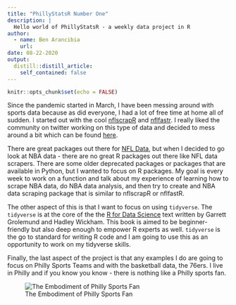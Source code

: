 ```yaml
---
title: "PhillyStatsR Number One"
description: |
  Hello world of PhillyStatsR - a weekly data project in R
author:
  - name: Ben Arancibia
    url: 
date: 08-22-2020
output:
  distill::distill_article:
    self_contained: false
---
```


```r
knitr::opts_chunk$set(echo = FALSE)
```

Since the pandemic started in March, I have been messing around with sports data because as did everyone, I had a lot of free time at home all of sudden. I started out with the cool [nflscrapR](https://github.com/maksimhorowitz/nflscrapR) and [nflfastr](https://github.com/mrcaseb/nflfastR). I really liked the community on twitter working on this type of data and decided to mess around a bit which can be found [here](https://github.com/bcarancibia/nfl).

There are great packages out there for [NFL Data](https://github.com/mrcaseb/nflfastR), but when I decided to go look at NBA data - there are no great R packages out there like NFL data scrapers. There are some older deprecated packages or packages that are available in Python, but I wanted to focus on R packages. My goal is every week to work on a function and talk about my experience of learning how to scrape NBA data, do NBA data analysis, and then try to create and NBA data scraping package that is similar to nflscrapR or nflfastR.

The other aspect of this is that I want to focus on using `tidyverse`. The `tidyverse` is at the core of the the [R for Data Science](https://r4ds.had.co.nz/) text written by Garrett Grolemund and Hadley Wickham. This book is aimed to be beginner-friendly but also deep enough to empower R experts as well. `tidyverse` is the go to standard for writing R code and I am going to use this as an opportunity to work on my tidyverse skills.

Finally, the last aspect of the project is that any examples I do are going to focus on Philly Sports Teams and with the basketball data, the 76ers. I live in Philly and if you know you know - there is nothing like a Philly sports fan.  

![The Embodiment of Philly Sports Fan](https://pbs.twimg.com/media/Ef9B4fTWAAI1ZHB?format=jpg&name=large)


